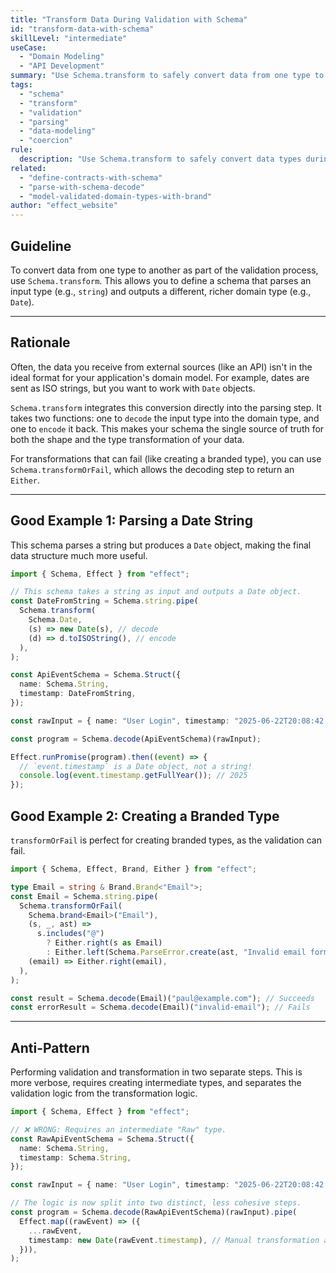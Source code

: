 ```yaml
---
title: "Transform Data During Validation with Schema"
id: "transform-data-with-schema"
skillLevel: "intermediate"
useCase:
  - "Domain Modeling"
  - "API Development"
summary: "Use Schema.transform to safely convert data from one type to another during the parsing phase, such as from a string to a Date."
tags:
  - "schema"
  - "transform"
  - "validation"
  - "parsing"
  - "data-modeling"
  - "coercion"
rule:
  description: "Use Schema.transform to safely convert data types during the validation and parsing process."
related:
  - "define-contracts-with-schema"
  - "parse-with-schema-decode"
  - "model-validated-domain-types-with-brand"
author: "effect_website"
---
```


## Guideline

To convert data from one type to another as part of the validation process, use `Schema.transform`. This allows you to define a schema that parses an input type (e.g., `string`) and outputs a different, richer domain type (e.g., `Date`).

---

## Rationale

Often, the data you receive from external sources (like an API) isn't in the ideal format for your application's domain model. For example, dates are sent as ISO strings, but you want to work with `Date` objects.

`Schema.transform` integrates this conversion directly into the parsing step. It takes two functions: one to `decode` the input type into the domain type, and one to `encode` it back. This makes your schema the single source of truth for both the shape and the type transformation of your data.

For transformations that can fail (like creating a branded type), you can use `Schema.transformOrFail`, which allows the decoding step to return an `Either`.

---

## Good Example 1: Parsing a Date String

This schema parses a string but produces a `Date` object, making the final data structure much more useful.

```typescript
import { Schema, Effect } from "effect";

// This schema takes a string as input and outputs a Date object.
const DateFromString = Schema.string.pipe(
  Schema.transform(
    Schema.Date,
    (s) => new Date(s), // decode
    (d) => d.toISOString(), // encode
  ),
);

const ApiEventSchema = Schema.Struct({
  name: Schema.String,
  timestamp: DateFromString,
});

const rawInput = { name: "User Login", timestamp: "2025-06-22T20:08:42.000Z" };

const program = Schema.decode(ApiEventSchema)(rawInput);

Effect.runPromise(program).then((event) => {
  // `event.timestamp` is a Date object, not a string!
  console.log(event.timestamp.getFullYear()); // 2025
});
```

## Good Example 2: Creating a Branded Type

`transformOrFail` is perfect for creating branded types, as the validation can fail.

```typescript
import { Schema, Effect, Brand, Either } from "effect";

type Email = string & Brand.Brand<"Email">;
const Email = Schema.string.pipe(
  Schema.transformOrFail(
    Schema.brand<Email>("Email"),
    (s, _, ast) =>
      s.includes("@")
        ? Either.right(s as Email)
        : Either.left(Schema.ParseError.create(ast, "Invalid email format")),
    (email) => Either.right(email),
  ),
);

const result = Schema.decode(Email)("paul@example.com"); // Succeeds
const errorResult = Schema.decode(Email)("invalid-email"); // Fails
```

---

## Anti-Pattern

Performing validation and transformation in two separate steps. This is more verbose, requires creating intermediate types, and separates the validation logic from the transformation logic.

```typescript
import { Schema, Effect } from "effect";

// ❌ WRONG: Requires an intermediate "Raw" type.
const RawApiEventSchema = Schema.Struct({
  name: Schema.String,
  timestamp: Schema.String,
});

const rawInput = { name: "User Login", timestamp: "2025-06-22T20:08:42.000Z" };

// The logic is now split into two distinct, less cohesive steps.
const program = Schema.decode(RawApiEventSchema)(rawInput).pipe(
  Effect.map((rawEvent) => ({
    ...rawEvent,
    timestamp: new Date(rawEvent.timestamp), // Manual transformation after parsing.
  })),
);
```